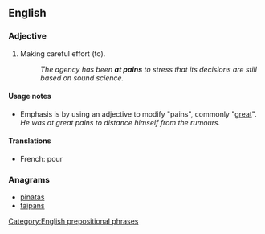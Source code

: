 ==English==

===Adjective===
{{en-adj|head=[[at]] [[pains]]}}

# {{idiomatic|with infinitive}} Making careful effort (to).
#: ''The agency has been '''at pains''' to stress that its decisions are still based on sound science.''

====Usage notes====
* Emphasis is by using an adjective to modify "pains", commonly "[[great]]". ''He was at great pains to distance himself from the rumours.''

====Translations====
{{trans-top|making careful effort}}
* French: {{t|fr|faire tout son possible}} pour
{{trans-mid}}
{{trans-bottom}}

===Anagrams===
* [[pinatas#English|pinatas]]
* [[taipans#English|taipans]]

[[Category:English prepositional phrases]]